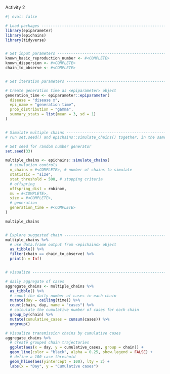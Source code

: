 Activity 2

```r
#| eval: false

# Load packages -----------------------------------------------------------
library(epiparameter)
library(epichains)
library(tidyverse)


# Set input parameters ---------------------------------------------------
known_basic_reproduction_number <- #<COMPLETE>
known_dispersion <- #<COMPLETE>
chain_to_observe <- #<COMPLETE>


# Set iteration parameters -----------------------------------------------

# Create generation time as <epiparameter> object
generation_time <- epiparameter::epiparameter(
  disease = "disease x",
  epi_name = "generation time",
  prob_distribution = "gamma",
  summary_stats = list(mean = 3, sd = 1)
)


# Simulate multiple chains -----------------------------------------------
# run set.seed() and epichains::simulate_chains() together, in the same run

# Set seed for random number generator
set.seed(33)

multiple_chains <- epichains::simulate_chains(
  # simulation controls
  n_chains = #<COMPLETE>, # number of chains to simulate
  statistic = "size",
  stat_threshold = 500, # stopping criteria
  # offspring
  offspring_dist = rnbinom,
  mu = #<COMPLETE>,
  size = #<COMPLETE>,
  # generation
  generation_time = #<COMPLETE>
)

multiple_chains


# Explore suggested chain ------------------------------------------------
multiple_chains %>%
  # use data.frame output from <epichains> object
  as_tibble() %>%
  filter(chain == chain_to_observe) %>%
  print(n = Inf)


# visualize ---------------------------------------------------------------

# daily aggregate of cases
aggregate_chains <- multiple_chains %>%
  as_tibble() %>%
  # count the daily number of cases in each chain
  mutate(day = ceiling(time)) %>%
  count(chain, day, name = "cases") %>%
  # calculate the cumulative number of cases for each chain
  group_by(chain) %>%
  mutate(cumulative_cases = cumsum(cases)) %>%
  ungroup()

# Visualize transmission chains by cumulative cases
aggregate_chains %>%
  # create grouped chain trajectories
  ggplot(aes(x = day, y = cumulative_cases, group = chain)) +
  geom_line(color = "black", alpha = 0.25, show.legend = FALSE) +
  # define a 100-case threshold
  geom_hline(aes(yintercept = 100), lty = 2) +
  labs(x = "Day", y = "Cumulative cases")
```